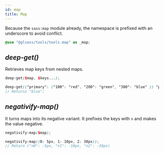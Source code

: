 ```yaml
---
id: map
title: Map
---
```


Because the `sass:map` module already, the namespace is prefixed with an
underscore to avoid conflict.

```scss
@use "@glsass/tools/tools.map" as _map;
```

## _deep-get()_

Retrieves map keys from nested maps.

```scss
deep-get($map, $keys...);

deep-get(("primary": ("100": "red", "200": "green", "300": "blue" )) "primary", "300");
// Returns "blue";
```

## _negativify-map()_

It turns maps into its negative variant. It prefixes the keys with `n` and makes
the value negative.

```scss
negativify-map($map);

negativify-map((0: 5px, 1: 10px, 2: 30px));
// Return ("n0": -5px, "n1": -10px, "n2": -30px)
```
